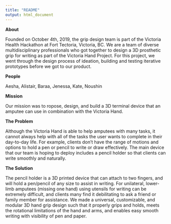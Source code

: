 ```yaml
---
title: "README"
output: html_document
---
```


**About**  

Founded on October 4th, 2019, the grip design team is part of the Victoria Health Hackathon at Fort Tectoria, Victoria, BC. We are a team of diverse multidisciplinary professionals who got together to design a 3D prosthetic grip for writing as part of the Victoria Hand Project. For this project, we went through the design process of ideation, building and testing iterative prototypes before we got to our product.

**People**  

Aesha, Alistair, Baraa, Jenessa, Kate, Noushin

**Mission**  

Our mission was to ropose, design, and build a 3D terminal device that an amputee can use in combination with the Victoria Hand.


**The Problem**

Although the Victoria Hand is able to help amputees with many tasks, it cannot always help with all of the tasks the user wants to complete in their day-to-day life. For example, clients don’t have the range of motions and options to hold a pen or pencil to write or draw effectively. The main device that our team is hoping to deploy includes a pencil holder so that clients can write smoothly and naturally.

**The Solution**

The pencil holder is a 3D printed device that can attach to two fingers, and will hold a pen/pencil of any size to assist in writing. For unilateral, lower-limb amputees (missing one hand) using utensils for writing can be extremely difficult, and clients many find it debilitating to ask a friend or family member for assistance.
We made a universal, customizable, and modular 3D hand grip design such that it properly grips and holds, meets the rotational limitations of the hand and arms, and enables easy smooth writing with visibility of pen and paper. 



